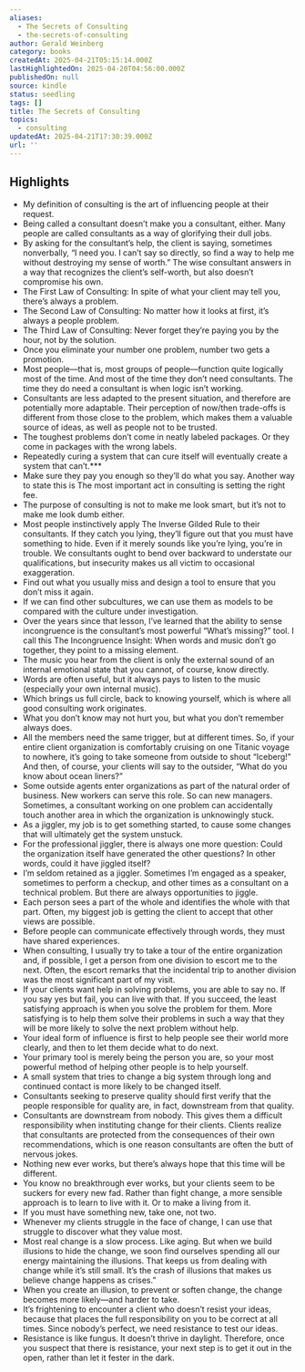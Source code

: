 ```yaml
---
aliases:
  - The Secrets of Consulting
  - the-secrets-of-consulting
author: Gerald Weinberg
category: books
createdAt: 2025-04-21T05:15:14.000Z
lastHighlightedOn: 2025-04-20T04:56:00.000Z
publishedOn: null
source: kindle
status: seedling
tags: []
title: The Secrets of Consulting
topics:
  - consulting
updatedAt: 2025-04-21T17:30:39.000Z
url: ''
---
```

## Highlights

- My definition of consulting is the art of influencing people at their request.
- Being called a consultant doesn’t make you a consultant, either. Many people are called consultants as a way of glorifying their dull jobs.
- By asking for the consultant’s help, the client is saying, sometimes nonverbally, “I need you. I can’t say so directly, so find a way to help me without destroying my sense of worth.” The wise consultant answers in a way that recognizes the client’s self-worth, but also doesn’t compromise his own.
- The First Law of Consulting: In spite of what your client may tell you, there’s always a problem.
- The Second Law of Consulting: No matter how it looks at first, it’s always a people problem.
- The Third Law of Consulting: Never forget they’re paying you by the hour, not by the solution.
- Once you eliminate your number one problem, number two gets a promotion.
- Most people—that is, most groups of people—function quite logically most of the time. And most of the time they don’t need consultants. The time they do need a consultant is when logic isn’t working.
- Consultants are less adapted to the present situation, and therefore are potentially more adaptable. Their perception of now/then trade-offs is different from those close to the problem, which makes them a valuable source of ideas, as well as people not to be trusted.
- The toughest problems don’t come in neatly labeled packages. Or they come in packages with the wrong labels.
- Repeatedly curing a system that can cure itself will eventually create a system that can’t.***
- Make sure they pay you enough so they’ll do what you say. Another way to state this is The most important act in consulting is setting the right fee.
- The purpose of consulting is not to make me look smart, but it’s not to make me look dumb either.
- Most people instinctively apply The Inverse Gilded Rule to their consultants. If they catch you lying, they’ll figure out that you must have something to hide. Even if it merely sounds like you’re lying, you’re in trouble. We consultants ought to bend over backward to understate our qualifications, but insecurity makes us all victim to occasional exaggeration.
- Find out what you usually miss and design a tool to ensure that you don’t miss it again.
- If we can find other subcultures, we can use them as models to be compared with the culture under investigation.
- Over the years since that lesson, I’ve learned that the ability to sense incongruence is the consultant’s most powerful “What’s missing?” tool. I call this The Incongruence Insight: When words and music don’t go together, they point to a missing element.
- The music you hear from the client is only the external sound of an internal emotional state that you cannot, of course, know directly.
- Words are often useful, but it always pays to listen to the music (especially your own internal music).
- Which brings us full circle, back to knowing yourself, which is where all good consulting work originates.
- What you don’t know may not hurt you, but what you don’t remember always does.
- All the members need the same trigger, but at different times. So, if your entire client organization is comfortably cruising on one Titanic voyage to nowhere, it’s going to take someone from outside to shout “Iceberg!” And then, of course, your clients will say to the outsider, “What do you know about ocean liners?”
- Some outside agents enter organizations as part of the natural order of business. New workers can serve this role. So can new managers. Sometimes, a consultant working on one problem can accidentally touch another area in which the organization is unknowingly stuck.
- As a jiggler, my job is to get something started, to cause some changes that will ultimately get the system unstuck.
- For the professional jiggler, there is always one more question: Could the organization itself have generated the other questions? In other words, could it have jiggled itself?
- I’m seldom retained as a jiggler. Sometimes I’m engaged as a speaker, sometimes to perform a checkup, and other times as a consultant on a technical problem. But there are always opportunities to jiggle.
- Each person sees a part of the whole and identifies the whole with that part. Often, my biggest job is getting the client to accept that other views are possible.
- Before people can communicate effectively through words, they must have shared experiences.
- When consulting, I usually try to take a tour of the entire organization and, if possible, I get a person from one division to escort me to the next. Often, the escort remarks that the incidental trip to another division was the most significant part of my visit.
- If your clients want help in solving problems, you are able to say no. If you say yes but fail, you can live with that. If you succeed, the least satisfying approach is when you solve the problem for them. More satisfying is to help them solve their problems in such a way that they will be more likely to solve the next problem without help.
- Your ideal form of influence is first to help people see their world more clearly, and then to let them decide what to do next.
- Your primary tool is merely being the person you are, so your most powerful method of helping other people is to help yourself.
- A small system that tries to change a big system through long and continued contact is more likely to be changed itself.
- Consultants seeking to preserve quality should first verify that the people responsible for quality are, in fact, downstream from that quality.
- Consultants are downstream from nobody. This gives them a difficult responsibility when instituting change for their clients. Clients realize that consultants are protected from the consequences of their own recommendations, which is one reason consultants are often the butt of nervous jokes.
- Nothing new ever works, but there’s always hope that this time will be different.
- You know no breakthrough ever works, but your clients seem to be suckers for every new fad. Rather than fight change, a more sensible approach is to learn to live with it. Or to make a living from it.
- If you must have something new, take one, not two.
- Whenever my clients struggle in the face of change, I can use that struggle to discover what they value most.
- Most real change is a slow process. Like aging. But when we build illusions to hide the change, we soon find ourselves spending all our energy maintaining the illusions. That keeps us from dealing with change while it’s still small. It’s the crash of illusions that makes us believe change happens as crises.”
- When you create an illusion, to prevent or soften change, the change becomes more likely—and harder to take.
- It’s frightening to encounter a client who doesn’t resist your ideas, because that places the full responsibility on you to be correct at all times. Since nobody’s perfect, we need resistance to test our ideas.
- Resistance is like fungus. It doesn’t thrive in daylight. Therefore, once you suspect that there is resistance, your next step is to get it out in the open, rather than let it fester in the dark.
